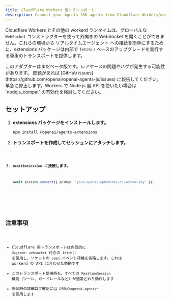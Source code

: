 ```yaml
---
title: Cloudflare Workers 用トランスポート
description: Connect your Agents SDK agents from Cloudflare Workers/workerd using a dedicated transport.
---
```



Cloudflare Workers とその他の workerd ランタイムは、グローバルな `WebSocket` コンストラクターを使って外向きの WebSocket を開くことができません。これらの環境から リアルタイムエージェント への接続を簡単にするために、extensions パッケージは内部で `fetch()` ベースのアップグレードを実行する専用のトランスポートを提供します。

<Aside type="caution">
  このアダプターはまだベータ版です。レアケースの問題やバグが発生する可能性があります。
  問題があれば [GitHub
  issues](https://github.com/openai/openai-agents-js/issues)
  に報告してください。早急に修正します。Workers で Node.js 風 API
  を使いたい場合は `nodejs_compat` の有効化を検討してください。
</Aside>

## セットアップ

<Steps>

1. **extensions パッケージをインストールします。**

   ```bash
   npm install @openai/agents-extensions
   ```

2. **トランスポートを作成してセッションにアタッチします。**

   <Code lang="typescript" code={cloudflareBasicExample} />

3. **`RealtimeSession` に接続します。**

   ```typescript
   await session.connect({ apiKey: 'your-openai-ephemeral-or-server-key' });
   ```

</Steps>

## 注意事項

- Cloudflare 用トランスポートは内部的に `Upgrade: websocket` 付きの `fetch()` を使用し、ソケットの `open` イベント待機を省略します。これは workerd の API に合わせた挙動です
- このトランスポート使用時も、すべての `RealtimeSession` 機能（ツール、ガードレールなど）が通常どおり動作します
- 開発時の詳細ログ確認には `DEBUG=openai-agents*` を使用します
